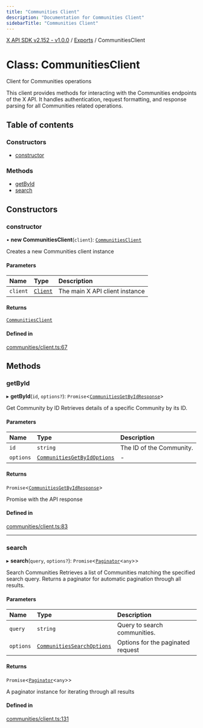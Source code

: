 ```yaml
---
title: "Communities Client"
description: "Documentation for Communities Client"
sidebarTitle: "Communities Client"
---
```


[X API SDK v2.152 - v1.0.0](../README.md) / [Exports](../modules.md) / CommunitiesClient

# Class: CommunitiesClient

Client for Communities operations

This client provides methods for interacting with the Communities endpoints
of the X API. It handles authentication, request formatting, and response
parsing for all Communities related operations.

## Table of contents

### Constructors

- [constructor](CommunitiesClient.md#constructor)

### Methods

- [getById](CommunitiesClient.md#getbyid)
- [search](CommunitiesClient.md#search)

## Constructors

### constructor

• **new CommunitiesClient**(`client`): [`CommunitiesClient`](CommunitiesClient.md)

Creates a new Communities client instance

#### Parameters

| Name | Type | Description |
| :------ | :------ | :------ |
| `client` | [`Client`](Client.md) | The main X API client instance |

#### Returns

[`CommunitiesClient`](CommunitiesClient.md)

#### Defined in

[communities/client.ts:67](https://github.com/xdevplatform/xdk/blob/ad4172ef5f68f089e0f077a190b271016dd35bf7/xdk/typescript/src/communities/client.ts#L67)

## Methods

### getById

▸ **getById**(`id`, `options?`): `Promise`\<[`CommunitiesGetByIdResponse`](../interfaces/CommunitiesGetByIdResponse.md)\>

Get Community by ID
Retrieves details of a specific Community by its ID.

#### Parameters

| Name | Type | Description |
| :------ | :------ | :------ |
| `id` | `string` | The ID of the Community. |
| `options` | [`CommunitiesGetByIdOptions`](../interfaces/CommunitiesGetByIdOptions.md) | - |

#### Returns

`Promise`\<[`CommunitiesGetByIdResponse`](../interfaces/CommunitiesGetByIdResponse.md)\>

Promise with the API response

#### Defined in

[communities/client.ts:83](https://github.com/xdevplatform/xdk/blob/ad4172ef5f68f089e0f077a190b271016dd35bf7/xdk/typescript/src/communities/client.ts#L83)

___

### search

▸ **search**(`query`, `options?`): `Promise`\<[`Paginator`](Paginator.md)\<`any`\>\>

Search Communities
Retrieves a list of Communities matching the specified search query.
Returns a paginator for automatic pagination through all results.

#### Parameters

| Name | Type | Description |
| :------ | :------ | :------ |
| `query` | `string` | Query to search communities. |
| `options` | [`CommunitiesSearchOptions`](../interfaces/CommunitiesSearchOptions.md) | Options for the paginated request |

#### Returns

`Promise`\<[`Paginator`](Paginator.md)\<`any`\>\>

A paginator instance for iterating through all results

#### Defined in

[communities/client.ts:131](https://github.com/xdevplatform/xdk/blob/ad4172ef5f68f089e0f077a190b271016dd35bf7/xdk/typescript/src/communities/client.ts#L131)
